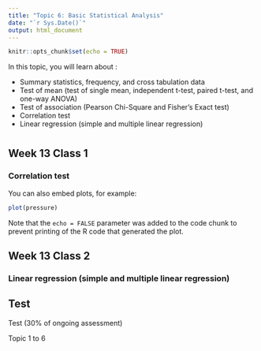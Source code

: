 ```yaml
---
title: "Topic 6: Basic Statistical Analysis"
date: "`r Sys.Date()`"
output: html_document
---
```


```r
knitr::opts_chunk$set(echo = TRUE)
```
In this topic, you will learn about :

- Summary statistics, frequency, and cross tabulation data
- Test of mean (test of single mean, independent t-test, paired t-test, and one-way ANOVA)
- Test of association (Pearson Chi-Square and Fisher’s Exact test)
- Correlation test
- Linear regression (simple and multiple linear regression)

# {.tabset}

## Week 13 Class 1

### Correlation test 
You can also embed plots, for example:

```r
plot(pressure)
```

Note that the `echo = FALSE` parameter was added to the code chunk to prevent printing of the R code that generated the plot.


## Week 13 Class 2

### Linear regression (simple and multiple linear regression)

## Test 

Test (30% of ongoing assessment)

Topic 1 to 6